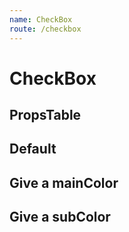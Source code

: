 ```yaml
---
name: CheckBox
route: /checkbox
---
```




# CheckBox

## PropsTable
<PropsTable of={CheckBoxPropsTable} />

## Default

<Playground>
  <CheckBox
    item={{
      label: 'label',
      value: 'value',
    }}
    checked
  />
  <CheckBox
    item={{
      label: 'label',
      value: 'value',
    }}
    subColor='#000'
    checked
  />
</Playground>

## Give a mainColor

<Playground>
  <CheckBox
    item={{
      label: 'label',
      value: 'value',
    }}
    mainColor='danger'
    checked
  />
  <CheckBox
    item={{
      label: 'label',
      value: 'value',
    }}
    mainColor='primary'
    checked
  />
  <CheckBox
    item={{
      label: 'label',
      value: 'value',
    }}
    mainColor='light_gray'
    checked
  />
  <CheckBox
    item={{
      label: 'label',
      value: 'value',
    }}
    mainColor='#41FF2B'
    checked
  />
</Playground>

## Give a subColor

<Playground>
  <CheckBox
    item={{
      label: 'label',
      value: 'value',
    }}
    mainColor='danger'
    subColor='dark_gray'
    checked
  />
  <CheckBox
    item={{
      label: 'label',
      value: 'value',
    }}
    mainColor='primary'
    subColor='gray'
    checked
  />
  <CheckBox
    item={{
      label: 'label',
      value: 'value',
    }}
    mainColor='light_gray'
    subColor='purple'
    checked
  />
  <CheckBox
    item={{
      label: 'label',
      value: 'value',
    }}
    mainColor='#41FF2B'
    subColor='#000'
    checked
  />
</Playground>
